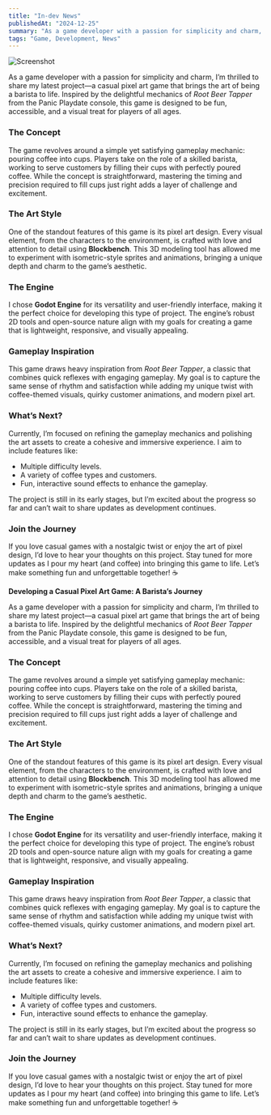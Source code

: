 ```yaml
---
title: "In-dev News"
publishedAt: "2024-12-25"
summary: "As a game developer with a passion for simplicity and charm, I’m thrilled to share my latest project"
tags: "Game, Development, News"
---
```


![Screenshot](/photos/content/gamedev1/ss1)

As a game developer with a passion for simplicity and charm, I’m thrilled to share my latest project—a casual pixel art game that brings the art of being a barista to life. Inspired by the delightful mechanics of *Root Beer Tapper* from the Panic Playdate console, this game is designed to be fun, accessible, and a visual treat for players of all ages.

### **The Concept**

The game revolves around a simple yet satisfying gameplay mechanic: pouring coffee into cups. Players take on the role of a skilled barista, working to serve customers by filling their cups with perfectly poured coffee. While the concept is straightforward, mastering the timing and precision required to fill cups just right adds a layer of challenge and excitement.

### **The Art Style**

One of the standout features of this game is its pixel art design. Every visual element, from the characters to the environment, is crafted with love and attention to detail using **Blockbench**. This 3D modeling tool has allowed me to experiment with isometric-style sprites and animations, bringing a unique depth and charm to the game’s aesthetic.

### **The Engine**

I chose **Godot Engine** for its versatility and user-friendly interface, making it the perfect choice for developing this type of project. The engine’s robust 2D tools and open-source nature align with my goals for creating a game that is lightweight, responsive, and visually appealing.

### **Gameplay Inspiration**

This game draws heavy inspiration from *Root Beer Tapper*, a classic that combines quick reflexes with engaging gameplay. My goal is to capture the same sense of rhythm and satisfaction while adding my unique twist with coffee-themed visuals, quirky customer animations, and modern pixel art.

### **What’s Next?**

Currently, I’m focused on refining the gameplay mechanics and polishing the art assets to create a cohesive and immersive experience. I aim to include features like:
- Multiple difficulty levels.
- A variety of coffee types and customers.
- Fun, interactive sound effects to enhance the gameplay.

The project is still in its early stages, but I’m excited about the progress so far and can’t wait to share updates as development continues.

### **Join the Journey**

If you love casual games with a nostalgic twist or enjoy the art of pixel design, I’d love to hear your thoughts on this project. Stay tuned for more updates as I pour my heart (and coffee) into bringing this game to life. Let’s make something fun and unforgettable together! ☕

**Developing a Casual Pixel Art Game: A Barista’s Journey**

As a game developer with a passion for simplicity and charm, I’m thrilled to share my latest project—a casual pixel art game that brings the art of being a barista to life. Inspired by the delightful mechanics of *Root Beer Tapper* from the Panic Playdate console, this game is designed to be fun, accessible, and a visual treat for players of all ages.

### **The Concept**

The game revolves around a simple yet satisfying gameplay mechanic: pouring coffee into cups. Players take on the role of a skilled barista, working to serve customers by filling their cups with perfectly poured coffee. While the concept is straightforward, mastering the timing and precision required to fill cups just right adds a layer of challenge and excitement.

### **The Art Style**

One of the standout features of this game is its pixel art design. Every visual element, from the characters to the environment, is crafted with love and attention to detail using **Blockbench**. This 3D modeling tool has allowed me to experiment with isometric-style sprites and animations, bringing a unique depth and charm to the game’s aesthetic.

### **The Engine**

I chose **Godot Engine** for its versatility and user-friendly interface, making it the perfect choice for developing this type of project. The engine’s robust 2D tools and open-source nature align with my goals for creating a game that is lightweight, responsive, and visually appealing.

### **Gameplay Inspiration**

This game draws heavy inspiration from *Root Beer Tapper*, a classic that combines quick reflexes with engaging gameplay. My goal is to capture the same sense of rhythm and satisfaction while adding my unique twist with coffee-themed visuals, quirky customer animations, and modern pixel art.

### **What’s Next?**

Currently, I’m focused on refining the gameplay mechanics and polishing the art assets to create a cohesive and immersive experience. I aim to include features like:
- Multiple difficulty levels.
- A variety of coffee types and customers.
- Fun, interactive sound effects to enhance the gameplay.

The project is still in its early stages, but I’m excited about the progress so far and can’t wait to share updates as development continues.

### **Join the Journey**

If you love casual games with a nostalgic twist or enjoy the art of pixel design, I’d love to hear your thoughts on this project. Stay tuned for more updates as I pour my heart (and coffee) into bringing this game to life. Let’s make something fun and unforgettable together! ☕

